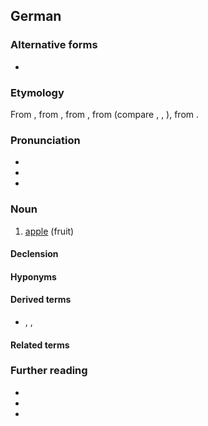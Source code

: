 {{also|apfel|Äpfel}}
==German==
{{wikipedia|dab=Apfel|lang=de}}

===Alternative forms===
* {{alter|de|Appel||colloquial; northern and central Germany}}

===Etymology===
From {{inh|de|gmh|apfel}}, from {{inh|de|goh|apful}}, from {{inh|de|gmw-pro|*applu}}, from {{inh|de|gem-pro|*aplaz}} (compare {{cog|nl|appel}}, {{cog|fy|apel}}, {{cog|en|apple}}), from {{der|de|ine-pro|*h₂ébōl}}.

===Pronunciation===
* {{IPA|de|/ˈapfəl/|[ˈʔapfəl]|[ˈʔapfl̩]|[ˈʔapɸəl]|[ˈʔapɸl̩]}}
* {{audio|de|De-Apfel.ogg|audio}}
* {{audio|de|De-Apfel2.ogg|audio}}

===Noun===
{{de-noun|m|Apfels|Äpfel|Äpfelchen|dim2=Äpfelein|dim3=Äpflein}}

# [[apple]] (fruit)

====Declension====
{{de-decl-noun-m|s|pl=Äpfel}}

==== Hyponyms ====
{{col3|de
|Bratapfel
|Goldapfel
|Gelbapfel
|Granatapfel
|Holzapfel
|Rotapfel
}}

====Derived terms====
* {{l|de|apfelartig}}, {{l|de|apfelig}}, {{l|de|veräppeln}}

====Related terms====
{{rel3|de
|apfelgrün
|Apfelbaum
|Apfelessig
|Apfelgarten
|Apfelkuchen
|Apfelmus
|Apfelmark
|Apfelplantage
|Apfelsaft
|Apfelschale
|Apfelscheibe
|Apfelschiffchen
|Apfelschorle
|Apfelstückchen
|Apfeltorte
|Apfelwein
|Apfelwiese
|Erdapfel
|Gallapfel
|Pferdeapfel
|Reichsapfel
|Zankapfel
|ein Apfel und ein Ei
|der Apfel fällt nicht weit vom Stamm
|in den sauren Apfel beißen
}}

===Further reading===
* {{R:Duden}}
* {{R:DWDS}}
* {{R:Kluge 1891}}

{{C|de|Fruits}}